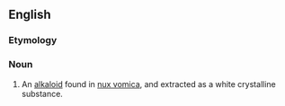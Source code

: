 ==English==

===Etymology===
{{bor|en|ms|igasura||the [[nux vomica]]}} {{suffix|en||ine}}

===Noun===
{{en-noun|-|s}}

# {{lb|en|chemistry}} An [[alkaloid]] found in [[nux vomica]], and extracted as a white crystalline substance.